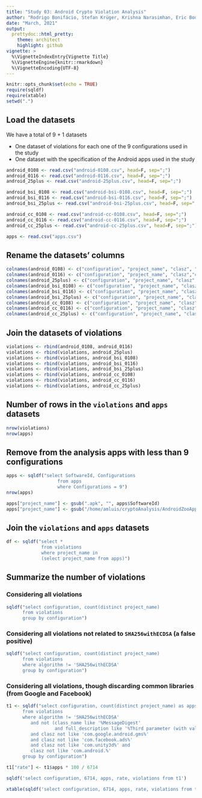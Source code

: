 ```yaml
---
title: "Study 03: Android Crypto Violation Analysis"
author: "Rodrigo Bonifácio, Stefan Krüger, Krishna Narasimhan, Eric Bodden, and Mira Mezini "
date: "March, 2021"
output:
  prettydoc::html_pretty:
    theme: architect
    highlight: github
vignette: >
  %\VignetteIndexEntry{Vignette Title}
  %\VignetteEngine{knitr::rmarkdown}
  %\VignetteEncoding{UTF-8}
---
```


```r
knitr::opts_chunk$set(echo = TRUE)
require(sqldf)
require(xtable)
setwd(".")
```

## Load the datasets

We have a total of 9 + 1 datasets

   * One dataset of violations for each one of the 9 configurations used in the study
   * One dataset with the specification of the Android apps used in the study


```r
android_0108 <- read.csv("android-0108.csv", head=F, sep=";")
android_0116 <- read.csv("android-0116.csv", head=F, sep=";")
android_25plus <- read.csv("android-25plus.csv", head=F, sep=";")

android_bsi_0108 <- read.csv("android-bsi-0108.csv", head=F, sep=";")
android_bsi_0116 <- read.csv("android-bsi-0116.csv", head=F, sep=";")
android_bsi_25plus <- read.csv("android-bsi-25plus.csv", head=F, sep=";")

android_cc_0108 <- read.csv("android-cc-0108.csv", head=F, sep=";")
android_cc_0116 <- read.csv("android-cc-0116.csv", head=F, sep=";")
android_cc_25plus <- read.csv("android-cc-25plus.csv", head=F, sep=";")

apps <- read.csv("apps.csv")
```

## Rename the datasets' columns 

```r

colnames(android_0108) <- c("configuration", "project_name", "clasz", "class_name", "algorithm", "expected", "full_description") 
colnames(android_0116) <- c("configuration", "project_name", "clasz","class_name", "algorithm", "expected", "full_description") 
colnames(android_25plus) <- c("configuration", "project_name", "clasz","class_name", "algorithm", "expected", "full_description") 
colnames(android_bsi_0108) <- c("configuration", "project_name", "clasz","class_name", "algorithm", "expected", "full_description") 
colnames(android_bsi_0116) <- c("configuration", "project_name", "clasz","class_name", "algorithm", "expected", "full_description") 
colnames(android_bsi_25plus) <- c("configuration", "project_name", "clasz","class_name", "algorithm", "expected", "full_description") 
colnames(android_cc_0108) <- c("configuration", "project_name", "clasz","class_name", "algorithm", "expected", "full_description") 
colnames(android_cc_0116) <- c("configuration", "project_name", "clasz","class_name", "algorithm", "expected", "full_description") 
colnames(android_cc_25plus) <- c("configuration", "project_name", "clasz","class_name", "algorithm", "expected", "full_description") 
```

## Join the datasets of violations

```r
violations <- rbind(android_0108, android_0116)
violations <- rbind(violations, android_25plus)
violations <- rbind(violations, android_bsi_0108)
violations <- rbind(violations, android_bsi_0116)
violations <- rbind(violations, android_bsi_25plus)
violations <- rbind(violations, android_cc_0108)
violations <- rbind(violations, android_cc_0116)
violations <- rbind(violations, android_cc_25plus)
```

## Number of rows in the `violations` and `apps` datasets

```r
nrow(violations)
nrow(apps)
```

## Remove from the analysis apps with less than 9 configurations

```r
apps <- sqldf("select SoftwareId, Configurations 
                   from apps 
                   where Configurations = 9")
nrow(apps)

apps["project_name"] <- gsub(".apk", "", apps$SoftwareId)
apps["project_name"] <- gsub("/home/amluis/cryptoAnalysis/AndroidZooApps/", "", apps$project_name)
```

## Join the `violations` and `apps` datasets

```r
df <- sqldf("select *
             from violations
             where project_name in 
             (select project_name from apps)")
```

## Summarize the number of violations

### Considering all violations 
```r
sqldf("select configuration, count(distinct project_name)
      from violations 
      group by configuration")
```

### Considering all violations not related to `SHA256withECDSA` (a false positive)


```r
sqldf("select configuration, count(distinct project_name) 
      from violations 
      where algorithm != 'SHA256withECDSA'
      group by configuration")
```

### Considering all violations, though discarding common libraries (from Google and Facebook)

```r

t1 <- sqldf("select configuration, count(distinct project_name) as apps, count(*) violations
      from violations 
      where algorithm != 'SHA256withECDSA' 
         and not (class_name like '%MessageDigest' 
                  and full_description like '%Third parameter (with value 0)%') 
         and clasz not like 'com.google.android.gms%' 
         and clasz not like 'com.facebook.ads%' 
         and clasz not like 'com.unity3d%' and 
         clasz not like 'com.android.%'
      group by configuration")

t1["rate"] <- t1$apps * 100 / 6714  

sqldf('select configuration, 6714, apps, rate, violations from t1')

xtable(sqldf('select configuration, 6714, apps, rate, violations from t1'))
```
